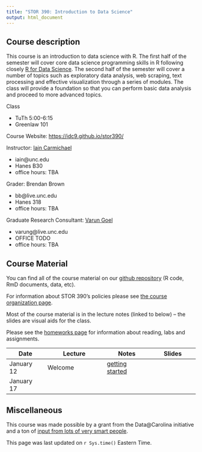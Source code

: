 ```yaml
---
title: "STOR 390: Introduction to Data Science"
output: html_document
---
```

## Course description

This course is an introduction to data science with R. The first half of the semester will cover core data science programming skills in R following closely [R for Data Science](r4ds.had.co.nz/). The second half of the semester will cover a number of topics such as exploratory data analysis, web scraping, text processing and effective visualization through a series of modules. The class will provide a foundation so that you can perform basic data analysis and proceed to more advanced topics.

Class

- TuTh 5:00-6:15
- Greenlaw 101

Course Website: [https://idc9.github.io/stor390/](https://idc9.github.io/stor390/)

Instructor: [Iain Carmichael](http://iaincarmichael.web.unc.edu/)

- iain@unc.edu
- Hanes B30
- office hours: TBA

Grader: Brendan Brown

- bb@live.unc.edu
- Hanes 318
- office hours: TBA

Graduate Research Consultant: [Varun Goel](http://varungoel.web.unc.edu/author/varung/)

- varung@live.unc.edu
- OFFICE TODO
- office hours: TBA

## Course Material

You can find all of the course material on our [github repository](https://github.com/idc9/stor390) (R code, RmD documents, data, etc).

For information about STOR 390's policies please see [the course organization page](course_info/course_organization.html). 

Most of the course material is in the lecture notes (linked to below) -- the slides are visual aids for the class. 

Please see the [homeworks page](homeworks.html) for information about reading, labs and assignments.



| Date | Lecture | Notes | Slides |
|------|---------|-------|-------|
|January 12 |Welcome | [getting started](notes/getting_started/getting_started.html) | | [data.gov](assignments/gov_data/gov_data.html)|
|January 17 | | |





## Miscellaneous

This course was made possible by a grant from the Data@Carolina initiative and a ton of [input from lots of very smart people](course_info/acknowledgments.html).

This page was last updated on `r Sys.time()` Eastern Time.

